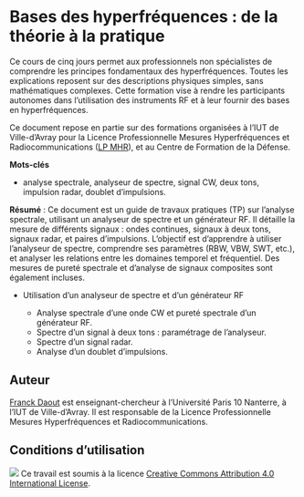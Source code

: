 # Bases des hyperfréquences : de la théorie à la pratique {.unnumbered}


Ce cours de cinq jours permet aux professionnels non spécialistes de comprendre les principes fondamentaux des hyperfréquences. Toutes les explications reposent sur des descriptions physiques simples, sans mathématiques complexes. Cette formation vise à rendre les participants autonomes dans l’utilisation des instruments RF et à leur fournir des bases en hyperfréquences.

Ce document repose en partie sur des formations organisées à l'IUT de Ville-d'Avray pour la Licence Professionnelle Mesures Hyperfréquences et Radiocommunications ([LP MHR](https://cva-geii.parisnanterre.fr/formations/licence-professionnelle-mhr){target="_blank"}), et au Centre de Formation de la Défense. 

**Mots-clés**

* analyse spectrale, analyseur de spectre, signal CW, deux tons, impulsion radar, doublet d'impulsions.

**Résumé** : Ce document est un guide de travaux pratiques (TP) sur l'analyse spectrale, utilisant un analyseur de spectre et un générateur RF. Il détaille la mesure de différents signaux : ondes continues, signaux à deux tons, signaux radar, et paires d’impulsions. L'objectif est d'apprendre à utiliser l'analyseur de spectre, comprendre ses paramètres (RBW, VBW, SWT, etc.), et analyser les relations entre les domaines temporel et fréquentiel. Des mesures de pureté spectrale et d'analyse de signaux composites sont également incluses.

:::{.callout-note title="Objectifs du TP" icon="false" collapse="false"}

* Utilisation d’un analyseur de spectre et d'un générateur RF

    * Analyse spectrale d’une onde CW et pureté spectrale d’un générateur RF.
    * Spectre d’un signal à deux tons : paramétrage de l’analyseur.
    * Spectre d’un signal radar.
    * Analyse d’un doublet d’impulsions.
:::

## Auteur

[Franck Daout](mailto:fdaout@parisnanterre.fr) est enseignant-chercheur à l'Université Paris 10 Nanterre, à l'IUT de Ville-d'Avray. Il est responsable de la Licence Professionnelle Mesures Hyperfréquences et Radiocommunications. 

## Conditions d'utilisation

![](https://i.creativecommons.org/l/by/4.0/88x31.png) Ce travail est soumis à la licence [Creative Commons Attribution 4.0 International License](https://creativecommons.org/licenses/by/4.0/).
